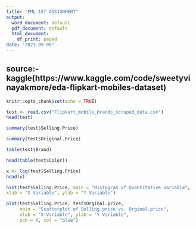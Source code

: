 ---
title: "FML 1ST ASSIGNMENT"
output:
  word_document: default
  pdf_document: default
  html_document:
    df_print: paged
date: "2023-09-09"
---
## source:- kaggle(https://www.kaggle.com/code/sweetyvinayakmore/eda-flipkart-mobiles-dataset)
```{r setup, include=FALSE}
knitr::opts_chunk$set(echo = TRUE)
```

```{r}
test <- read.csv("Flipkart_mobile_brands_scraped_data.csv")
head(test)
```

```{r}
summary(test$Selling.Price)

```
```{r}
summary(test$Original.Price)
```
```{r}
table(test$Brand)

```
```{r}
head(table(test$Color))
```
```{r}
x <- log(test$Selling.Price)
head(x)
```

```{r}

hist(test$Selling.Price, main = "Histogram of Quantitative Variable",
xlab = "X Variable", ylab = "Y Variable")
```
```{r}
plot(test$Selling.Price, test$Orginal.price, 
     main = "Scatterplot of Selling.price vs. Orginal.price", 
     xlab = "X Variable", ylab = "Y Variable", 
     pch = 6, col = "blue")
```

